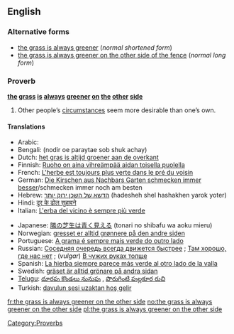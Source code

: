==English==

===Alternative forms===
* [[the grass is always greener]] (''normal shortened form'')
* [[the grass is always greener on the other side of the fence]] (''normal long form'')

===Proverb===
'''[[the]] [[grass]] [[is]] [[always]] [[green]]er [[on]] [[the]] [[other]] [[side]]'''

# Other people’s [[circumstance]]s seem more desirable than one’s own.

====Translations====
<!--Note: please provide EQUIVALENT IDIOMS in foreign languages - DO NOT TRANSLATE THE EXPRESSION WORD FOR WORD!-->
{{top}}
* Arabic: {{Arab|[[طبيخ الجارة نوّارة، وطبيخ أهل الدار مرار]]}}
* Bengali: (nodir oe paraytae sob shuk achay)
* Dutch: [[het gras is altijd groener aan de overkant]]
* Finnish: [[Ruoho on aina vihreämpää aidan toisella puolella]]
* French: [[L'herbe est toujours plus verte dans le pré du voisin]]
* German: [[Die Kirschen aus Nachbars Garten schmecken immer besser]]/schmecken immer noch am besten<!--literally: "the cherries from the neighbor's garden always taste better/still taste the best"-->
* Hebrew: [[הדשא של השכן ירוק יותר]] (hadesheh shel hashakhen yarok yoter)
* Hindi: [[दूर के ढोल सुहावने]]
* Italian: [[L'erba del vicino è sempre più verde]]
{{mid}}
* Japanese: [[隣の芝生は青く見える]] (tonari no shibafu wa aoku mieru)
* Norwegian: [[gresset er alltid grønnere på den andre siden]]<!--the same as English, but also an idiom in Norwegian-->
* Portuguese: [[A grama é sempre mais verde do outro lado]]
* Russian: [[Соседняя очередь всегда движется быстрее]]<!--literally: "the other queue always moves faster"-->; [[Там хорошо, где нас нет]]<!-- Things are good where we aren’t -->; (''vulgar'') [[В чужих руках толще]]<!--(one’s prick) gets thicker in someone else’s hands-->
* Spanish: [[La hierba siempre parece más verde al otro lado de la valla]]
* Swedish: [[gräset är alltid grönare på andra sidan]]<!--the same as English, but also an idiom in Swedish-->
* [[Telugu]]: [[దూరపు కొండలు నునుపు]]<!-- Distant hills look smooth -->, [[పొరుగింటి పుల్లకూర రుచి]]<!-- Even the sour curry of the neighbour tastes good-->
* Turkish: [[davulun sesi uzaktan hoş gelir]]<!-- a big drum sounds good only from afar -->
{{bottom}}

[[Category:Proverbs]]

[[fr:the grass is always greener on the other side]]
[[no:the grass is always greener on the other side]]
[[pl:the grass is always greener on the other side]]